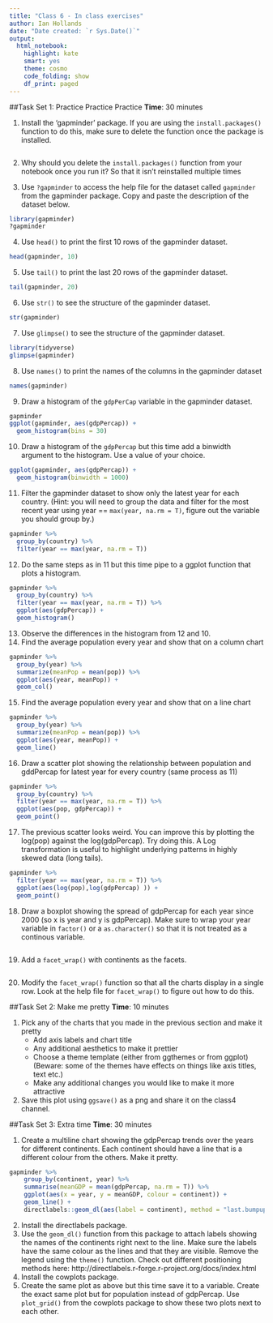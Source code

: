 ```yaml
---
title: "Class 6 - In class exercises"
author: Ian Hollands
date: "Date created: `r Sys.Date()`"
output:
  html_notebook:
    highlight: kate
    smart: yes
    theme: cosmo
    code_folding: show
    df_print: paged
---
```


##Task Set 1: Practice Practice Practice
**Time**: 30 minutes

1. Install the 'gapminder' package. If you are using the `install.packages()` function to do this, make sure to delete the function once the package is installed.
```r

```

2. Why should you delete the `install.packages()` function from your notebook once you run it?
So that it isn't reinstalled multiple times

3. Use `?gapminder` to access the help file for the dataset called `gapminder` from the gapminder package. Copy and paste the description of the dataset below.
```r
library(gapminder)
?gapminder
```

4. Use `head()` to print the first 10 rows of the gapminder dataset.
```r
head(gapminder, 10)
```

5. Use `tail()` to print the last 20 rows of the gapminder dataset.
```r
tail(gapminder, 20)
```
6. Use `str()` to see the structure of the gapminder dataset.
```r
str(gapminder)
```

7. Use `glimpse()` to see the structure of the gapminder dataset.
```r
library(tidyverse)
glimpse(gapminder)
```

8. Use `names()` to print the names of the columns in the gapminder dataset
```r
names(gapminder)
```

9. Draw a histogram of the `gdpPerCap` variable in the gapminder dataset.
```r
gapminder
ggplot(gapminder, aes(gdpPercap)) +
  geom_histogram(bins = 30)
```

10. Draw a histogram of the `gdpPercap` but this time add a binwidth argument to the histogram. Use a value of your choice.
```r
ggplot(gapminder, aes(gdpPercap)) +
  geom_histogram(binwidth = 1000)
```

11. Filter the gapminder dataset to show only the latest year for each country. (Hint: you will need to group the data and filter for the most recent year using year == `max(year, na.rm = T)`, figure out the variable you should group by.)
```r
gapminder %>%
  group_by(country) %>% 
  filter(year == max(year, na.rm = T))
```

12. Do the same steps as in 11 but this time pipe to a ggplot function that plots a histogram.
```r
gapminder %>% 
  group_by(country) %>% 
  filter(year == max(year, na.rm = T)) %>% 
  ggplot(aes(gdpPercap)) +
  geom_histogram()
```

13. Observe the differences in the histogram from 12 and 10.
14. Find the average population every year and show that on a column chart
```r
gapminder %>% 
  group_by(year) %>% 
  summarize(meanPop = mean(pop)) %>% 
  ggplot(aes(year, meanPop)) +
  geom_col()
```

15. Find the average population every year and show that on a line chart
```r
gapminder %>% 
  group_by(year) %>% 
  summarize(meanPop = mean(pop)) %>% 
  ggplot(aes(year, meanPop)) +
  geom_line()
```

16. Draw a scatter plot showing the relationship between population and gddPercap for latest year for every country (same process as 11)
```r
gapminder %>% 
  group_by(country) %>% 
  filter(year == max(year, na.rm = T)) %>% 
  ggplot(aes(pop, gdpPercap)) +
  geom_point()
```

17. The previous scatter looks weird. You can improve this by plotting the log(pop) against the log(gdpPercap). Try doing this. A Log transformation is useful to highlight underlying patterns in highly skewed data (long tails).
```r
gapminder %>% 
  filter(year == max(year, na.rm = T)) %>% 
  ggplot(aes(log(pop),log(gdpPercap) )) +
  geom_point()
```

18. Draw a boxplot showing the spread of gdpPercap for each year since 2000 (so x is year and y is gdpPercap). Make sure to wrap your year variable in `factor()` or a `as.character()` so that it is not treated as a continous variable.
```r

```

19. Add a `facet_wrap()` with continents as the facets.
```r

```

20. Modify the `facet_wrap()` function so that all the charts display in a single row. Look at the help file for `facet_wrap()` to figure out how to do this.

##Task Set 2: Make me pretty
**Time**: 10 minutes

1. Pick any of the charts that you made in the previous section and make it pretty
    + Add axis labels and chart title
    + Any additional aesthetics to make it prettier
    + Choose a theme template (either from ggthemes or from ggplot) (Beware: some of the themes have effects on things like axis titles, text etc.)
    + Make any additional changes you would like to make it more attractive
2. Save this plot using `ggsave()` as a png and share it on the class4 channel.


##Task Set 3: Extra time
**Time**: 30 minutes

1. Create a multiline chart showing the gdpPercap trends over the years for different continents.  Each continent should have a line that is a different colour from the others. Make it pretty.

```r
gapminder %>% 
    group_by(continent, year) %>% 
    summarise(meanGDP = mean(gdpPercap, na.rm = T)) %>% 
    ggplot(aes(x = year, y = meanGDP, colour = continent)) +
    geom_line() +
    directlabels::geom_dl(aes(label = continent), method = "last.bumpup")
```

2. Install the directlabels package.
3. Use the `geom_dl()` function from this package to attach labels showing the names of the continents right next to the line. Make sure the labels have the same colour as the lines and that they are visible. Remove the legend using the `theme()` function. Check out different positioning methods here: http://directlabels.r-forge.r-project.org/docs/index.html
4. Install the cowplots package.
5. Create the same plot as above but this time save it to a variable. Create the exact same plot but for population instead of gdpPercap. Use `plot_grid()` from the cowplots package to show these two plots next to each other. 


